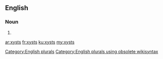 ==English==

===Noun===
{{head|en}}

# {{plural of|xyst}}

[[Category:English plurals]][[Category:English plurals using obsolete wikisyntax]]

[[ar:xysts]]
[[fr:xysts]]
[[ku:xysts]]
[[my:xysts]]